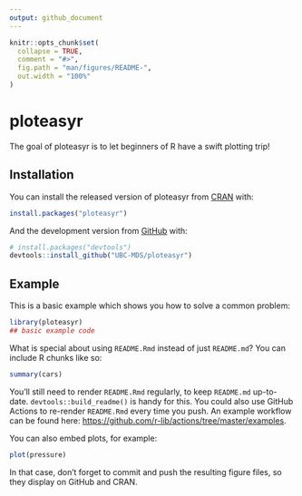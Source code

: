 ```yaml
---
output: github_document
---
```


<!-- README.md is generated from README.Rmd. Please edit that file -->

```r
knitr::opts_chunk$set(
  collapse = TRUE,
  comment = "#>",
  fig.path = "man/figures/README-",
  out.width = "100%"
)
```

# ploteasyr

<!-- badges: start -->
<!-- badges: end -->

The goal of ploteasyr is to let beginners of R have a swift plotting trip!

## Installation

You can install the released version of ploteasyr from [CRAN](https://CRAN.R-project.org) with:

``` r
install.packages("ploteasyr")
```

And the development version from [GitHub](https://github.com/) with:

``` r
# install.packages("devtools")
devtools::install_github("UBC-MDS/ploteasyr")
```
## Example

This is a basic example which shows you how to solve a common problem:

```r
library(ploteasyr)
## basic example code
```

What is special about using `README.Rmd` instead of just `README.md`? You can include R chunks like so:

```r
summary(cars)
```

You'll still need to render `README.Rmd` regularly, to keep `README.md` up-to-date. `devtools::build_readme()` is handy for this. You could also use GitHub Actions to re-render `README.Rmd` every time you push. An example workflow can be found here: <https://github.com/r-lib/actions/tree/master/examples>.

You can also embed plots, for example:

```r
plot(pressure)
```

In that case, don't forget to commit and push the resulting figure files, so they display on GitHub and CRAN.
